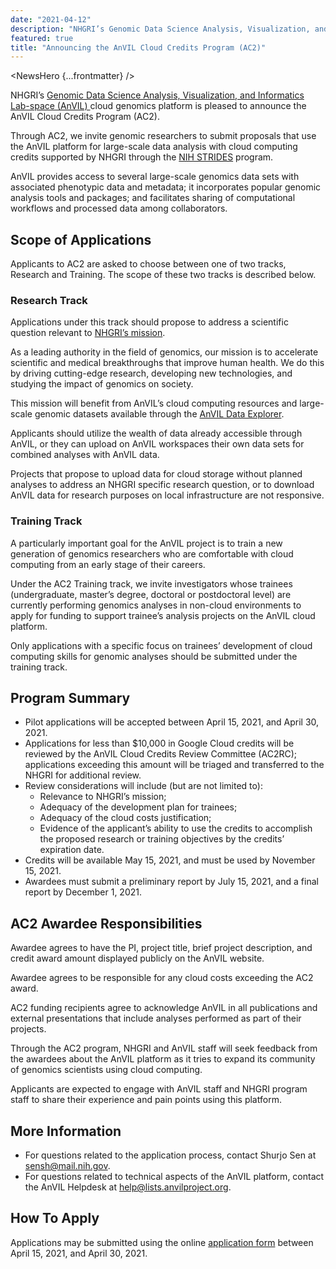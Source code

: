 ```yaml
---
date: "2021-04-12"
description: "NHGRI’s Genomic Data Science Analysis, Visualization, and Informatics Lab-space (AnVIL) cloud genomics platform is pleased to announce the availability of the AnVIL Cloud Credits Program (AC2)."
featured: true
title: "Announcing the AnVIL Cloud Credits Program (AC2)"
---
```


<NewsHero {...frontmatter} />

NHGRI’s [Genomic Data Science Analysis, Visualization, and Informatics Lab-space (AnVIL) ](https://www.genome.gov/Funded-Programs-Projects/Computational-Genomics-and-Data-Science-Program/Genomic-Analysis-Visualization-Informatics-Lab-space-AnVIL)
cloud genomics platform is pleased to announce the AnVIL Cloud Credits Program (AC2).

Through AC2, we invite genomic researchers to submit proposals that use the AnVIL platform for large-scale data analysis
with cloud computing credits supported by NHGRI through the [NIH STRIDES](https://datascience.nih.gov/strides) program.

AnVIL provides access to several large-scale genomics data sets with associated phenotypic data and metadata; it
incorporates popular genomic analysis tools and packages; and facilitates sharing of computational workflows and
processed data among collaborators.

## Scope of Applications

Applicants to AC2 are asked to choose between one of two tracks, Research and Training. The scope of these two tracks is
described below.

### Research Track

Applications under this track should propose to address a scientific question relevant
to [NHGRI’s mission](https://www.genome.gov/about-nhgri/NHGRI-Vision-and-Mission).

As a leading authority in the field of genomics, our mission is to accelerate scientific and medical breakthroughs that
improve human health. We do this by driving cutting-edge research, developing new technologies, and studying the impact
of genomics on society.

This mission will benefit from AnVIL’s cloud computing resources and large-scale
genomic datasets available through the [AnVIL Data Explorer]({browserURL}/datasets).

Applicants should utilize the wealth of data already accessible through AnVIL, or they can upload on AnVIL workspaces
their own data sets for combined analyses with AnVIL data.

Projects that propose to upload data for cloud storage without planned analyses to address an NHGRI specific research
question, or to download AnVIL data for research purposes on local infrastructure are not responsive.

### Training Track

A particularly important goal for the AnVIL project is to train a new generation of genomics researchers who are
comfortable with cloud computing from an early stage of their careers.

Under the AC2 Training track, we invite investigators whose trainees (undergraduate, master’s degree, doctoral or
postdoctoral level) are currently performing genomics analyses in non-cloud environments to apply for funding to support
trainee’s analysis projects on the AnVIL cloud platform.

Only applications with a specific focus on trainees’ development of cloud computing skills for genomic analyses should
be submitted under the training track.

## Program Summary

- Pilot applications will be accepted between April 15, 2021, and April 30, 2021.
- Applications for less than $10,000 in Google Cloud credits will be reviewed by the AnVIL Cloud Credits Review
  Committee (AC2RC); applications exceeding this amount will be triaged and transferred to the NHGRI for additional
  review.
- Review considerations will include (but are not limited to):
  - Relevance to NHGRI’s mission;
  - Adequacy of the development plan for trainees;
  - Adequacy of the cloud costs justification;
  - Evidence of the applicant’s ability to use the credits to accomplish the proposed research or training objectives
    by the credits’ expiration date.
- Credits will be available May 15, 2021, and must be used by November 15, 2021.
- Awardees must submit a preliminary report by July 15, 2021, and a final report by December 1, 2021.

## AC2 Awardee Responsibilities

Awardee agrees to have the PI, project title, brief project description, and credit award amount displayed publicly on
the AnVIL website.

<Alert icon={false} severity="info">
  Awardee agrees to be responsible for any cloud costs exceeding the AC2 award.
</Alert>

AC2 funding recipients agree to acknowledge AnVIL in all publications and external presentations that include analyses
performed as part of their projects.

Through the AC2 program, NHGRI and AnVIL staff will seek feedback from the awardees about the AnVIL platform as it tries
to expand its community of genomics scientists using cloud computing.

Applicants are expected to engage with AnVIL staff and NHGRI program staff to share their experience and pain points
using this platform.

## More Information

- For questions related to the application process, contact Shurjo Sen at [sensh@mail.nih.gov](mailto:sensh@mail.nih.gov).
- For questions related to technical aspects of the AnVIL platform, contact the AnVIL Helpdesk
  at [help@lists.anvilproject.org]({anvilHelp}).

## How To Apply

Applications may be submitted using the online [application form](https://forms.gle/rV8bz6y4xVcTfEbs9) between April 15,
2021, and April 30, 2021.
